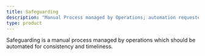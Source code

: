 ```yaml
---
title: Safeguarding
description: "Manual Process managed by Operations; automation requested"
type: product
---
```


Safeguarding is a manual process managed by operations which should be automated for consistency and timeliness.
